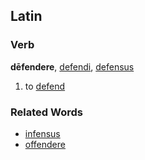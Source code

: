 ==Latin==
===Verb===
'''dēfendere''', [[defendi]], [[defensus]]

#to [[defend]]
===Related Words===
*[[infensus]]
*[[offendere]]